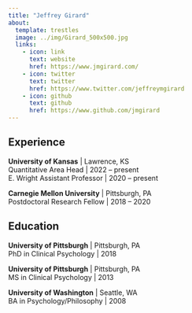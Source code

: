 ```yaml
---
title: "Jeffrey Girard"
about:
  template: trestles
  image: ../img/Girard_500x500.jpg
  links:
    - icon: link
      text: website
      href: https://www.jmgirard.com/
    - icon: twitter
      text: twitter
      href: https://www.twitter.com/jeffreymgirard
    - icon: github
      text: github
      href: https://www.github.com/jmgirard
---
```


<!-- Jeffrey Girard studies how emotions are expressed through verbal and nonverbal behavior, as well as how interpersonal communication is influenced by individual differences (e.g., personality and mental health) and social factors (e.g., culture and context). This work is deeply interdisciplinary and draws insights and tools from various areas of social science, computer science, statistics, and medicine. -->

## Experience

**University of Kansas** | Lawrence, KS<br />
Quantitative Area Head | 2022 – present<br />
E. Wright Assistant Professor | 2020 – present

**Carnegie Mellon University** | Pittsburgh, PA<br />
Postdoctoral Research Fellow | 2018 – 2020

## Education

**University of Pittsburgh** | Pittsburgh, PA<br />
PhD in Clinical Psychology | 2018

**University of Pittsburgh** | Pittsburgh, PA<br />
MS in Clinical Psychology | 2013

**University of Washington** | Seattle, WA<br />
BA in Psychology/Philosophy | 2008
